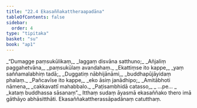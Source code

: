 ```yaml
---
title: "22.4 Ekasaññakattheraapadāna"
tableOfContents: false
sidebar:
  order: 4
type: "tipitaka"
basket: "su"
book: "ap1"
---
```



<DynamicBreadcrumb />

<Division number="17" book="ap1" bookNo="20" page="234">

<Paragraph number="2844" type="verses" book="ap1">
_“Dumagge paṃsukūlikaṃ,_  
_laggaṃ disvāna satthuno;_  
_Añjaliṃ paggahetvāna,_  
_paṃsukūlaṃ avandahaṃ._  

</Paragraph>

</Division>
<Division number="18" book="ap1" bookNo="20" page="234">

<Paragraph number="2845" type="verses" book="ap1">
_Ekattiṃse ito kappe,_  
_yaṃ saññamalabhiṃ tadā;_  
_Duggatiṃ nābhijānāmi,_  
_buddhapūjāyidaṃ phalaṃ._  

</Paragraph>

</Division>
<Division number="19" book="ap1" bookNo="20" page="235">

<Paragraph number="2846" type="verses" book="ap1">
_Pañcavīse ito kappe,_  
_eko āsiṃ janādhipo;_  
_Amitābhoti nāmena,_  
_cakkavattī mahabbalo._  

</Paragraph>

</Division>
<Division number="20" book="ap1" bookNo="20" page="235">

<Paragraph number="2847" type="verses" book="ap1">
_Paṭisambhidā catasso,_  
_ …pe… _  
_kataṃ buddhassa sāsanaṃ”._  

</Paragraph>

<Paragraph number="2848" book="ap1">
Itthaṃ sudaṃ āyasmā ekasaññako thero imā gāthāyo abhāsitthāti.

</Paragraph>
</Division>

<Paragraph number="2849" type="center" book="ap1">
Ekasaññakattherassāpadānaṃ catutthaṃ.
</Paragraph>